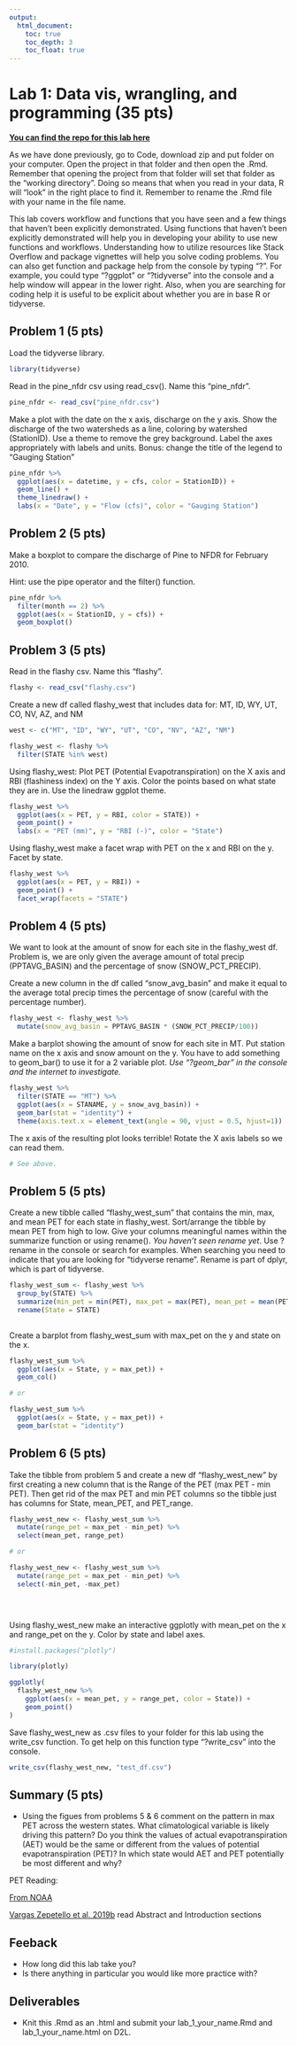```yaml
---
output: 
  html_document:
    toc: true
    toc_depth: 3
    toc_float: true
---
```


# Lab 1: Data vis, wrangling, and programming (35 pts)

[**You can find the repo for this lab here**](https://github.com/tpcovino/lab_1){target="_blank"}

As we have done previously, go to Code, download zip and put folder on your computer. Open the project in that folder and then open the .Rmd. Remember that opening the project from that folder will set that folder as the "working directory". Doing so means that when you read in your data, R will "look" in the right place to find it. Remember to rename the .Rmd file with your name in the file name.  

This lab covers workflow and functions that you have seen and a few things that haven't been explicitly demonstrated. Using functions that haven't been explicitly demonstrated will help you in developing your ability to use new functions and workflows. Understanding how to utilize resources like Stack Overflow and package vignettes will help you solve coding problems. You can also get function and package help from the console by typing "?". For example, you could type "?ggplot" or "?tidyverse" into the console and a help window will appear in the lower right. Also, when you are searching for coding help it is useful to be explicit about whether you are in base R or tidyverse. 

## Problem 1 (5 pts)

Load the tidyverse library.
```r
library(tidyverse)

```


Read in the pine_nfdr csv using read_csv(). Name this "pine_nfdr".
```r
pine_nfdr <- read_csv("pine_nfdr.csv")

```


Make a plot with the date on the x axis, discharge on the y axis. Show the discharge of the two watersheds as a line, coloring by watershed (StationID). Use a theme to remove the grey background. Label the axes appropriately with labels and units. Bonus: change the title of the legend to "Gauging Station"
```r
pine_nfdr %>% 
  ggplot(aes(x = datetime, y = cfs, color = StationID)) +
  geom_line() +
  theme_linedraw() +
  labs(x = "Date", y = "Flow (cfs)", color = "Gauging Station")


```


## Problem 2 (5 pts)

Make a boxplot to compare the discharge of Pine to NFDR for February 2010.

Hint: use the pipe operator and the filter() function.

```r

pine_nfdr %>% 
  filter(month == 2) %>% 
  ggplot(aes(x = StationID, y = cfs)) +
  geom_boxplot()


```


## Problem 3 (5 pts)

Read in the flashy csv. Name this "flashy".

```r
flashy <- read_csv("flashy.csv")

```


Create a new df called flashy_west that includes data for: MT, ID, WY, UT, CO, NV, AZ, and NM

```r
west <- c("MT", "ID", "WY", "UT", "CO", "NV", "AZ", "NM")

flashy_west <- flashy %>% 
  filter(STATE %in% west)

```


Using flashy_west: Plot PET (Potential Evapotranspiration) on the X axis and RBI (flashiness index) on the Y axis. Color the points based on what state they are in. Use the linedraw ggplot theme.

```r
flashy_west %>% 
  ggplot(aes(x = PET, y = RBI, color = STATE)) +
  geom_point() + 
  labs(x = "PET (mm)", y = "RBI (-)", color = "State")


```

Using flashy_west make a facet wrap with PET on the x and RBI on the y. Facet by state.

```r
flashy_west %>% 
  ggplot(aes(x = PET, y = RBI)) +
  geom_point() +
  facet_wrap(facets = "STATE")


```


## Problem 4 (5 pts)

We want to look at the amount of snow for each site in the flashy_west df. Problem is, we are only given the average amount of total precip (PPTAVG_BASIN) and the percentage of snow (SNOW_PCT_PRECIP).

Create a new column in the df called "snow_avg_basin" and make it equal to the average total precip times the percentage of snow (careful with the percentage number).

```r
flashy_west <- flashy_west %>% 
  mutate(snow_avg_basin = PPTAVG_BASIN * (SNOW_PCT_PRECIP/100))


```


Make a barplot showing the amount of snow for each site in MT. Put station name on the x axis and snow amount on the y. You have to add something to geom_bar() to use it for a 2 variable plot. *Use "?geom_bar" in the console and the internet to investigate.*

```r
flashy_west %>% 
  filter(STATE == "MT") %>% 
  ggplot(aes(x = STANAME, y = snow_avg_basin)) +
  geom_bar(stat = "identity") +
  theme(axis.text.x = element_text(angle = 90, vjust = 0.5, hjust=1))

```


The x axis of the resulting plot looks terrible! Rotate the X axis labels so we can read them.

```r

# See above. 

```


## Problem 5 (5 pts)

Create a new tibble called "flashy_west_sum" that contains the min, max, and mean PET for each state in flashy_west. Sort/arrange the tibble by mean PET from high to low. Give your columns meaningful names within the summarize function or using rename(). *You haven't seen rename yet*. Use ?rename in the console or search for examples. When searching you need to indicate that you are looking for "tidyverse rename". Rename is part of dplyr, which is part of tidyverse.  


```r

flashy_west_sum <- flashy_west %>% 
  group_by(STATE) %>% 
  summarize(min_pet = min(PET), max_pet = max(PET), mean_pet = mean(PET)) %>% 
  rename(State = STATE)
  

```

Create a barplot from flashy_west_sum with max_pet on the y and state on the x. 

```r
flashy_west_sum %>% 
  ggplot(aes(x = State, y = max_pet)) +
  geom_col()

# or 

flashy_west_sum %>% 
  ggplot(aes(x = State, y = max_pet)) +
  geom_bar(stat = "identity")

```



## Problem 6 (5 pts)

Take the tibble from problem 5 and create a new df "flashy_west_new" by first creating a new column that is the Range of the PET (max PET - min PET). Then get rid of the max PET and min PET columns so the tibble just has columns for State, mean_PET, and PET_range.


```r
flashy_west_new <- flashy_west_sum %>%
  mutate(range_pet = max_pet - min_pet) %>% 
  select(mean_pet, range_pet)

# or 

flashy_west_new <- flashy_west_sum %>%
  mutate(range_pet = max_pet - min_pet) %>% 
  select(-min_pet, -max_pet)


  
```


Using flashy_west_new make an interactive ggplotly with mean_pet on the x and range_pet on the y. Color by state and label axes. 
```r
#install.packages("plotly")

library(plotly)

ggplotly(
  flashy_west_new %>% 
    ggplot(aes(x = mean_pet, y = range_pet, color = State)) +
    geom_point()
)


```


Save flashy_west_new as .csv files to your folder for this lab using the write_csv function. To get help on this function type "?write_csv" into the console. 

```r

write_csv(flashy_west_new, "test_df.csv")

```


## Summary (5 pts)

- Using the figues from problems 5 & 6 comment on the pattern in max PET across the western states. What climatological variable is likely driving this pattern? Do you think the values of actual evapotranspiration (AET) would be the same or different from the values of potential evapotranspiration (PET)? In which state would AET and PET potentially be most different and why? 

PET Reading:

[From NOAA](https://www.ncei.noaa.gov/access/monitoring/dyk/potential-evapotranspiration){target="_blank"}

[Vargas Zepetello et al. 2019b](images/VargasZeppetello_etal_2019b.pdf){target="_blank"} read Abstract and Introduction sections


## Feeback
- How long did this lab take you?
- Is there anything in particular you would like more practice with?

## Deliverables
- Knit this .Rmd as an .html and submit your lab_1_your_name.Rmd and lab_1_your_name.html on D2L. 

